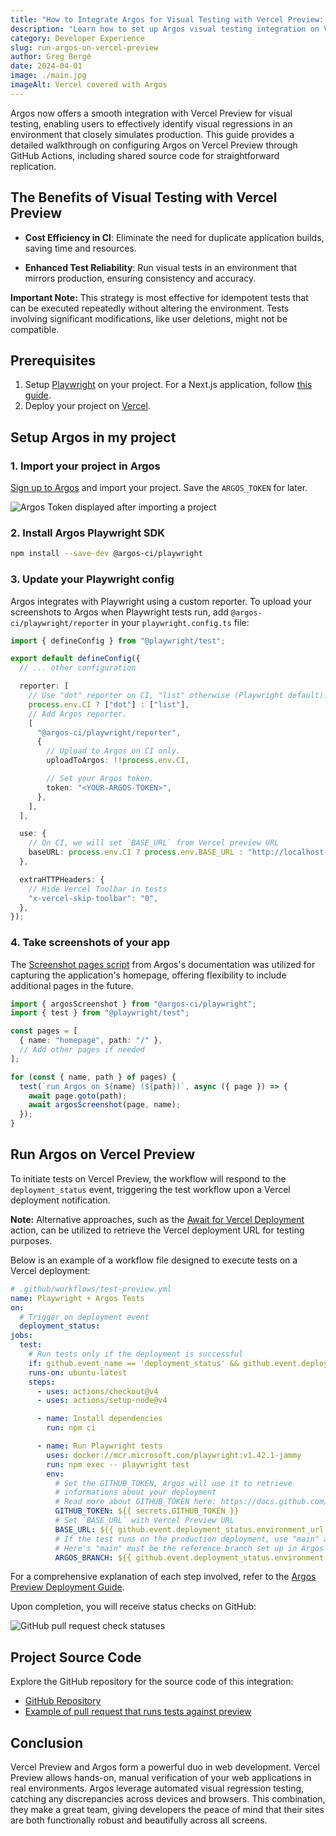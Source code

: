 ```yaml
---
title: "How to Integrate Argos for Visual Testing with Vercel Preview: A Comprehensive Guide"
description: "Learn how to set up Argos visual testing integration on Vercel Preview deployments using GitHub Actions, enhancing your CI/CD pipeline for better visual regression detection."
category: Developer Experience
slug: run-argos-on-vercel-preview
author: Greg Bergé
date: 2024-04-01
image: ./main.jpg
imageAlt: Vercel covered with Argos
---
```


Argos now offers a smooth integration with Vercel Preview for visual testing, enabling users to effectively identify visual regressions in an environment that closely simulates production. This guide provides a detailed walkthrough on configuring Argos on Vercel Preview through GitHub Actions, including shared source code for straightforward replication.

<MainImage />

## The Benefits of Visual Testing with Vercel Preview

- **Cost Efficiency in CI**: Eliminate the need for duplicate application builds, saving time and resources.

- **Enhanced Test Reliability**: Run visual tests in an environment that mirrors production, ensuring consistency and accuracy.

**Important Note:** This strategy is most effective for idempotent tests that can be executed repeatedly without altering the environment. Tests involving significant modifications, like user deletions, might not be compatible.

## Prerequisites

1. Setup [Playwright](https://playwright.dev/) on your project. For a Next.js application, follow [this guide](https://nextjs.org/docs/pages/building-your-application/testing/playwright).
2. Deploy your project on [Vercel](https://vercel.com/).

## Setup Argos in my project

### 1. Import your project in Argos

[Sign up to Argos](https://app.argos-ci.com/signup) and import your project. Save the `ARGOS_TOKEN` for later.

![Argos Token displayed after importing a project](/assets/articles/run-argos-on-vercel-preview/argos-token.png)

### 2. Install Argos Playwright SDK

```sh
npm install --save-dev @argos-ci/playwright
```

### 3. Update your Playwright config

Argos integrates with Playwright using a custom reporter. To upload your screenshots to Argos when Playwright tests run, add `@argos-ci/playwright/reporter` in your `playwright.config.ts` file:

```ts
import { defineConfig } from "@playwright/test";

export default defineConfig({
  // ... other configuration

  reporter: [
    // Use "dot" reporter on CI, "list" otherwise (Playwright default).
    process.env.CI ? ["dot"] : ["list"],
    // Add Argos reporter.
    [
      "@argos-ci/playwright/reporter",
      {
        // Upload to Argos on CI only.
        uploadToArgos: !!process.env.CI,

        // Set your Argos token.
        token: "<YOUR-ARGOS-TOKEN>",
      },
    ],
  ],

  use: {
    // On CI, we will set `BASE_URL` from Vercel preview URL
    baseURL: process.env.CI ? process.env.BASE_URL : "http://localhost:3000",
  },

  extraHTTPHeaders: {
    // Hide Vercel Toolbar in tests
    "x-vercel-skip-toolbar": "0",
  },
});
```

### 4. Take screenshots of your app

The [Screenshot pages script](https://argos-ci.com/docs/screenshot-pages-script) from Argos's documentation was utilized for capturing the application's homepage, offering flexibility to include additional pages in the future.

```ts
import { argosScreenshot } from "@argos-ci/playwright";
import { test } from "@playwright/test";

const pages = [
  { name: "homepage", path: "/" },
  // Add other pages if needed
];

for (const { name, path } of pages) {
  test(`run Argos on ${name} (${path})`, async ({ page }) => {
    await page.goto(path);
    await argosScreenshot(page, name);
  });
}
```

## Run Argos on Vercel Preview

To initiate tests on Vercel Preview, the workflow will respond to the `deployment_status` event, triggering the test workflow upon a Vercel deployment notification.

**Note:** Alternative approaches, such as the [Await for Vercel Deployment](https://github.com/marketplace/actions/await-for-vercel-deployment) action, can be utilized to retrieve the Vercel deployment URL for testing purposes.

Below is an example of a workflow file designed to execute tests on a Vercel deployment:

```yml
# .github/workflows/test-preview.yml
name: Playwright + Argos Tests
on:
  # Trigger on deployment event
  deployment_status:
jobs:
  test:
    # Run tests only if the deployment is successful
    if: github.event_name == 'deployment_status' && github.event.deployment_status.state == 'success'
    runs-on: ubuntu-latest
    steps:
      - uses: actions/checkout@v4
      - uses: actions/setup-node@v4

      - name: Install dependencies
        run: npm ci

      - name: Run Playwright tests
        uses: docker://mcr.microsoft.com/playwright:v1.42.1-jammy
        run: npm exec -- playwright test
        env:
          # Set the GITHUB_TOKEN, Argos will use it to retrieve
          # informations about your deployment
          # Read more about GITHUB_TOKEN here: https://docs.github.com/en/actions/security-guides/automatic-token-authentication
          GITHUB_TOKEN: ${{ secrets.GITHUB_TOKEN }}
          # Set `BASE_URL` with Vercel Preview URL
          BASE_URL: ${{ github.event.deployment_status.environment_url }}
          # If the test runs on the production deployment, use "main" as branch
          # Here's "main" must be the reference branch set up in Argos
          ARGOS_BRANCH: ${{ github.event.deployment_status.environment == 'Production' && 'main' || '' }}
```

For a comprehensive explanation of each step involved, refer to the [Argos Preview Deployment Guide](https://argos-ci.com/docs/run-on-preview-deployment).

Upon completion, you will receive status checks on GitHub:

![GitHub pull request check statuses](/assets/articles/run-argos-on-vercel-preview/argos-checks.png)

## Project Source Code

Explore the GitHub repository for the source code of this integration:

- [GitHub Repository](https://github.com/jsfez/argos-vercel-preview)
- [Example of pull request that runs tests against preview](https://github.com/jsfez/argos-run-argos-on-vercel-preview/pull/2)

## Conclusion

Vercel Preview and Argos form a powerful duo in web development. Vercel Preview allows hands-on, manual verification of your web applications in real environments. Argos leverage automated visual regression testing, catching any discrepancies across devices and browsers. This combination, they make a great team, giving developers the peace of mind that their sites are both functionally robust and beautifully across all screens.
